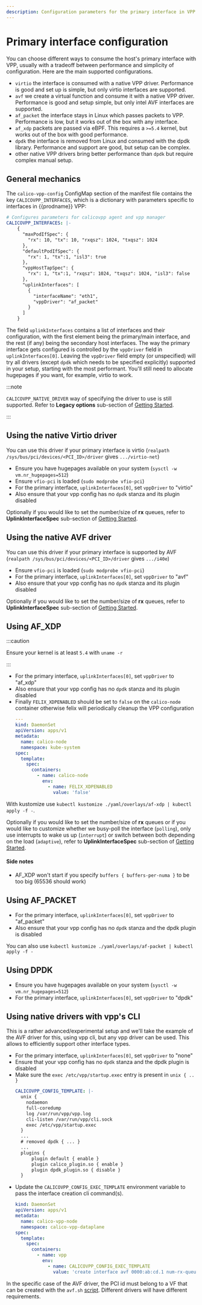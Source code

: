 ```yaml
---
description: Configuration parameters for the primary interface in VPP.
---
```


# Primary interface configuration

You can choose different ways to consume the host's primary interface with VPP, usually with a tradeoff between performance and simplicity of configuration. Here are the main supported configurations.

- `virtio` the interface is consumed with a native VPP driver. Performance is good and set up is simple, but only virtio interfaces are supported.
- `avf` we create a virtual function and consume it with a native VPP driver. Performance is good and setup simple, but only intel AVF interfaces are supported.
- `af_packet` the interface stays in Linux which passes packets to VPP. Performance is low, but it works out of the box with any interface.
- `af_xdp` packets are passed via eBPF. This requires a `>=5.4` kernel, but works out of the box with good performance.
- `dpdk` the interface is removed from Linux and consumed with the dpdk library. Performance and support are good, but setup can be complex.
- other native VPP drivers bring better performance than `dpdk` but require complex manual setup.

## General mechanics

The `calico-vpp-config` ConfigMap section of the manifest file contains the key `CALICOVPP_INTERFACES`, which is a dictionary with parameters
specific to interfaces in {{prodname}} VPP:


```yaml
# Configures parameters for calicovpp agent and vpp manager
CALICOVPP_INTERFACES: |-
    {
      "maxPodIfSpec": {
        "rx": 10, "tx": 10, "rxqsz": 1024, "txqsz": 1024
      },
      "defaultPodIfSpec": {
        "rx": 1, "tx":1, "isl3": true
      },
      "vppHostTapSpec": {
        "rx": 1, "tx":1, "rxqsz": 1024, "txqsz": 1024, "isl3": false
      },
      "uplinkInterfaces": [
        {
          "interfaceName": "eth1",
          "vppDriver": "af_packet"
        }
      ]
    }
```

The field `uplinkInterfaces` contains a list of interfaces and their configuration, with the first element being the primary/main interface, and the
rest (if any) being the secondary host interfaces. The way the primary interface gets configured is controlled by the `vppDriver` field in `uplinkInterfaces[0]`.
Leaving the `vppDriver` field empty (or unspecified) will try all drivers (except `dpdk` which needs to be specified explicitly) supported in your setup,
starting with the most performant. You'll still need to allocate hugepages if you want, for example, virtio to work.

:::note

`CALICOVPP_NATIVE_DRIVER` way of specifying the driver to use is still supported. Refer to **Legacy options** sub-section of [Getting Started](../../getting-started/kubernetes/vpp/getting-started.mdx).

:::

## Using the native Virtio driver

You can use this driver if your primary interface is virtio (`realpath /sys/bus/pci/devices/<PCI_ID>/driver` gives `.../virtio-net`)

- Ensure you have hugepages available on your system (`sysctl -w vm.nr_hugepages=512`)
- Ensure `vfio-pci` is loaded (`sudo modprobe vfio-pci`)
- For the primary interface, `uplinkInterfaces[0]`, set `vppDriver` to "virtio"
- Also ensure that your vpp config has no `dpdk` stanza and its plugin disabled

Optionally if you would like to set the number/size of **rx** queues, refer to **UplinkInterfaceSpec** sub-section of [Getting Started](../../getting-started/kubernetes/vpp/getting-started.mdx).

## Using the native AVF driver

You can use this driver if your primary interface is supported by AVF (`realpath /sys/bus/pci/devices/<PCI_ID>/driver` gives `.../i40e`)

- Ensure `vfio-pci` is loaded (`sudo modprobe vfio-pci`)
- For the primary interface, `uplinkInterfaces[0]`, set `vppDriver` to "avf"
- Also ensure that your vpp config has no `dpdk` stanza and its plugin disabled

Optionally if you would like to set the number/size of **rx** queues, refer to **UplinkInterfaceSpec** sub-section of [Getting Started](../../getting-started/kubernetes/vpp/getting-started.mdx).

## Using AF_XDP

:::caution

Ensure your kernel is at least `5.4` with `uname -r`

:::

- For the primary interface, `uplinkInterfaces[0]`, set `vppDriver` to "af_xdp"
- Also ensure that your vpp config has no `dpdk` stanza and its plugin disabled
- Finally `FELIX_XDPENABLED` should be set to `false` on the `calico-node` container otherwise felix will periodically cleanup the VPP configuration
  ```yaml
  ---
  kind: DaemonSet
  apiVersion: apps/v1
  metadata:
    name: calico-node
    namespace: kube-system
  spec:
    template:
      spec:
        containers:
          - name: calico-node
            env:
              - name: FELIX_XDPENABLED
                value: 'false'
  ```

With kustomize use `kubectl kustomize ./yaml/overlays/af-xdp | kubectl apply -f -`.

Optionally if you would like to set the number/size of **rx** queues or if you would like to customize whether we busy-poll the interface (`polling`),
only use interrupts to wake us up (`interrupt`) or switch between both depending on the load (`adaptive`), refer to **UplinkInterfaceSpec** sub-section
of [Getting Started](../../getting-started/kubernetes/vpp/getting-started.mdx).

#### Side notes

- AF_XDP won't start if you specify `buffers { buffers-per-numa }` to be too big (65536 should work)


## Using AF_PACKET

- For the primary interface, `uplinkInterfaces[0]`, set `vppDriver` to "af_packet"
- Also ensure that your vpp config has no `dpdk` stanza and the dpdk plugin is disabled

You can also use `kubectl kustomize ./yaml/overlays/af-packet | kubectl apply -f -`


## Using DPDK

- Ensure you have hugepages available on your system (`sysctl -w vm.nr_hugepages=512`)
- For the primary interface, `uplinkInterfaces[0]`, set `vppDriver` to "dpdk"


## Using native drivers with vpp's CLI

This is a rather advanced/experimental setup and we'll take the example of the AVF driver for this, using vpp cli, but any vpp driver can be used.
This allows to efficiently support other interface types.

- For the primary interface, `uplinkInterfaces[0]`, set `vppDriver` to "none"
- Ensure that your vpp config has no `dpdk` stanza and the dpdk plugin is disabled
- Make sure the `exec /etc/vpp/startup.exec` entry is present in `unix { .. }`
  ```yaml
  CALICOVPP_CONFIG_TEMPLATE: |-
    unix {
      nodaemon
      full-coredump
      log /var/run/vpp/vpp.log
      cli-listen /var/run/vpp/cli.sock
      exec /etc/vpp/startup.exec
    }
    ...
    # removed dpdk { ... }
    ...
    plugins {
        plugin default { enable }
        plugin calico_plugin.so { enable }
        plugin dpdk_plugin.so { disable }
    }
  ```
- Update the `CALICOVPP_CONFIG_EXEC_TEMPLATE` environment variable to pass the interface creation cli command(s).
  ```yaml
  kind: DaemonSet
  apiVersion: apps/v1
  metadata:
    name: calico-vpp-node
    namespace: calico-vpp-dataplane
  spec:
    template:
      spec:
        containers:
          - name: vpp
            env:
              - name: CALICOVPP_CONFIG_EXEC_TEMPLATE
                value: 'create interface avf 0000:ab:cd.1 num-rx-queues 1'
  ```

In the specific case of the AVF driver, the PCI id must belong to a VF that can be created with the `avf.sh` [script](https://github.com/projectcalico/vpp-dataplane/blob/{{vppbranch}}/test/scripts/utils/avf.sh). Different drivers will have different requirements.
